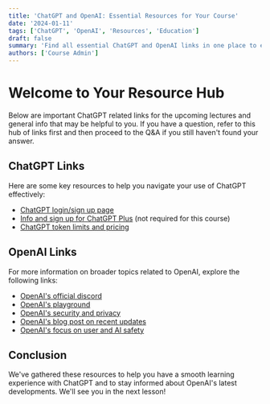 ```yaml
---
title: 'ChatGPT and OpenAI: Essential Resources for Your Course'
date: '2024-01-11'
tags: ['ChatGPT', 'OpenAI', 'Resources', 'Education']
draft: false
summary: 'Find all essential ChatGPT and OpenAI links in one place to enhance your learning experience. This hub includes links for login, support, and additional resources.'
authors: ['Course Admin']
---
```


# Welcome to Your Resource Hub

Below are important ChatGPT related links for the upcoming lectures and general info that may be helpful to you. If you have a question, refer to this hub of links first and then proceed to the Q&A if you still haven't found your answer.

## ChatGPT Links

Here are some key resources to help you navigate your use of ChatGPT effectively:

- [ChatGPT login/sign up page](https://chat.openai.com/auth/login)
- [Info and sign up for ChatGPT Plus](https://openai.com/product/gpt-4) (not required for this course)
- [ChatGPT token limits and pricing](https://help.openai.com/en/articles/4936856-what-are-tokens-and-how-to-count-them)

## OpenAI Links

For more information on broader topics related to OpenAI, explore the following links:

- [OpenAI's official discord](https://discord.com/invite/openai)
- [OpenAI's playground](https://platform.openai.com/playground)
- [OpenAI's security and privacy](https://openai.com/security)
- [OpenAI's blog post on recent updates](https://openai.com/blog)
- [OpenAI's focus on user and AI safety](https://openai.com/safety)

## Conclusion

We've gathered these resources to help you have a smooth learning experience with ChatGPT and to stay informed about OpenAI's latest developments. We'll see you in the next lesson!
